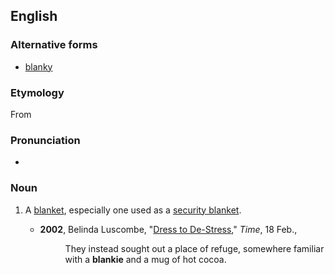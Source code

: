 ==English==

===Alternative forms===
* [[blanky]]

===Etymology===
From {{suffix|blanket|ie}}

===Pronunciation===
* {{IPA|/ˈblæŋki/}}

===Noun===
{{en-noun}}

# {{context|informal}} A [[blanket]], especially one used as a [[security blanket]].
#* '''2002''', Belinda Luscombe, "[http://www.time.com/time/arts/article/0,8599,203627,00.html Dress to De-Stress]," ''Time'', 18 Feb.,
#*: They instead sought out a place of refuge, somewhere familiar with a '''blankie''' and a mug of hot cocoa.